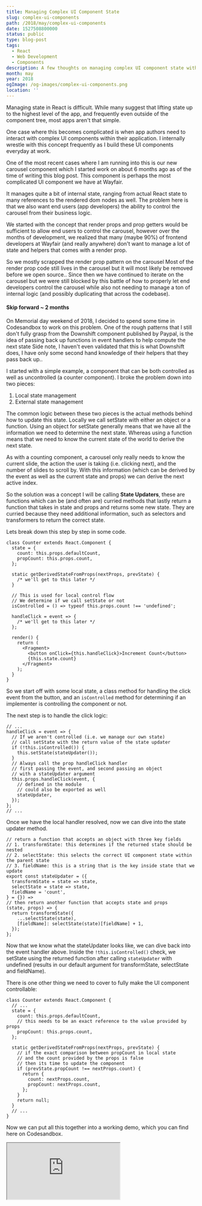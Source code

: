```yaml
---
title: Managing Complex UI Component State
slug: complex-ui-components
path: /2018/may/complex-ui-components
date: 1527508800000
status: public
type: blog-post
tags:
  - React
  - Web Development
  - Components
description: A few thoughts on managing complex UI component state within React
month: may
year: 2018
ogImage: /og-images/complex-ui-components.png
location: ''
---
```



Managing state in React is difficult. While many suggest that lifting state up
to the highest level of the app, and frequently even outside of the component
tree, most apps aren't that simple.

One case where this becomes complicated is when app authors need to interact
with complex UI components within their application. I internally wrestle with
this concept frequently as I build these UI components everyday at work.

One of the most recent cases where I am running into this is our new carousel
component which I started work on about 6 months ago as of the time of writing
this blog post. This component is perhaps the most complicated UI component we
have at Wayfair.

It manages quite a bit of internal state, ranging from actual React state to
many references to the rendered dom nodes as well. The problem here is that we
also want end users (app developers) the ability to control the carousel from
their business logic.

We started with the concept that render props and prop getters would be
sufficient to allow end users to control the carousel, however over the months
of development, we realized that many (maybe 90%) of frontend developers at
Wayfair (and really anywhere) don't want to manage a lot of state and helpers
that comes with a render prop.

So we mostly scrapped the render prop pattern on the carousel
<FootnoteRef id="1">Most of the render prop code still lives in the carousel but it
will most likely be removed before we open source.</FootnoteRef>. Since then we have continued to iterate on the carousel
but we were still blocked by this battle of how to properly let end developers
control the carousel while also not needing to manage a ton of internal logic
(and possibly duplicating that across the codebase).

#### Skip forward ~ 2 months

On Memorial day weekend of 2018, I decided to spend some time in Codesandbox to
work on this problem. One of the rough patterns that I still don't fully grasp
from the Downshift component published by Paypal, is the idea of passing back up
functions in event handlers to help compute the next state
<FootnoteRef id="2">Side note, I haven't even validated that this is what Downshift
does, I have only some second hand knowledge of their helpers that they pass
back up.</FootnoteRef>.

I started with a simple example, a component that can be both controlled as well
as uncontrolled (a counter component). I broke the problem down into two pieces:

1. Local state management
2. External state management

The common logic between these two pieces is the actual methods behind how to
update this state. Locally we call setState with either an object or a function.
Using an object for setState generally means that we have all the information we
need to determine the next state. Whereas using a function means that we need to
know the current state of the world to derive the next state.

As with a counting component, a carousel only really needs to know the current
slide, the action the user is taking (i.e. clicking next), and the number of
slides to scroll by. With this information (which can be derived by the event as
well as the current state and props) we can derive the next active index.

So the solution was a concept I will be calling **State Updaters**, these are
functions which can be (and often are) curried methods that lastly return a
function that takes in state and props and returns some new state. They are
curried because they need additional information, such as selectors and
transformers to return the correct state.

Lets break down this step by step in some code.

```tsx
class Counter extends React.Component {
  state = {
    count: this.props.defaultCount,
    propCount: this.props.count,
  };

  static getDerivedStateFromProps(nextProps, prevState) {
    /* we'll get to this later */
  }

  // This is used for local control flow
  // We determine if we call setState or not
  isControlled = () => typeof this.props.count !== 'undefined';

  handleClick = event => {
    /* we'll get to this later */
  };

  render() {
    return (
      <Fragment>
        <button onClick={this.handleClick}>Increment Count</button>
        {this.state.count}
      </Fragment>
    );
  }
}
```

So we start off with some local state, a class method for handling the click
event from the button, and an `isControlled` method for determining if an
implementer is controlling the component or not.

The next step is to handle the click logic:

```tsx
// ...
handleClick = event => {
  // If we aren't controlled (i.e. we manage our own state)
  // call setState with the return value of the state updater
  if (!this.isControlled()) {
    this.setState(stateUpdater());
  }
  // Always call the prop handleClick handler
  // first passing the event, and second passing an object
  // with a stateUpdater argument
  this.props.handleClick(event, {
    // defined in the module
    // could also be exported as well
    stateUpdater,
  });
};
// ...
```

Once we have the local handler resolved, now we can dive into the state updater
method.

```tsx
// return a function that accepts an object with three key fields
// 1. transformState: this determines if the returned state should be nested
// 2. selectState: this selects the correct UI component state within the parent state
// 3. fieldName: this is a string that is the key inside state that we update
export const stateUpdater = ({
  transformState = state => state,
  selectState = state => state,
  fieldName = 'count',
} = {}) =>
// then return another function that accepts state and props
(state, props) => {
  return transformState({
    ...selectState(state),
    [fieldName]: selectState(state)[fieldName] + 1,
  });
};
```

Now that we know what the stateUpdater looks like, we can dive back into the
event handler above. Inside the `!this.isControlled()` check, we setState using
the returned function after calling `stateUpdater` with undefined (results in
our default argument for transformState, selectState and fieldName).

There is one other thing we need to cover to fully make the UI component
controllable:

```tsx
class Counter extends React.Component {
  // ...
  state = {
    count: this.props.defaultCount,
    // this needs to be an exact reference to the value provided by props
    propCount: this.props.count,
  };

  static getDerivedStateFromProps(nextProps, prevState) {
    // if the exact comparison between propCount in local state
    // and the count provided by the props is false
    // then its time to update the component
    if (prevState.propCount !== nextProps.count) {
      return {
        count: nextProps.count,
        propCount: nextProps.count,
      };
    }
    return null;
  }
  // ...
}
```

Now we can put all this together into a working demo, which you can find here on
Codesandbox.

<iframe src="https://codesandbox.io/embed/5wx0l7o3wk?autoresize=1&hidenavigation=1&moduleview=1" style={{width: '100%', height: 500, border: 0, borderRadius: 4, overflow: 'hidden'}} sandbox="allow-modals allow-forms allow-popups allow-scripts allow-same-origin" />

---

### Footnotes:

<Footnote id="1">Most of the render prop code still lives in the carousel but it
will most likely be removed before we open source.</Footnote>

<Footnote id="2">Side note, I haven't even validated that this is what Downshift
does, I have only some second hand knowledge of their helpers that they pass
back up.</Footnote>


